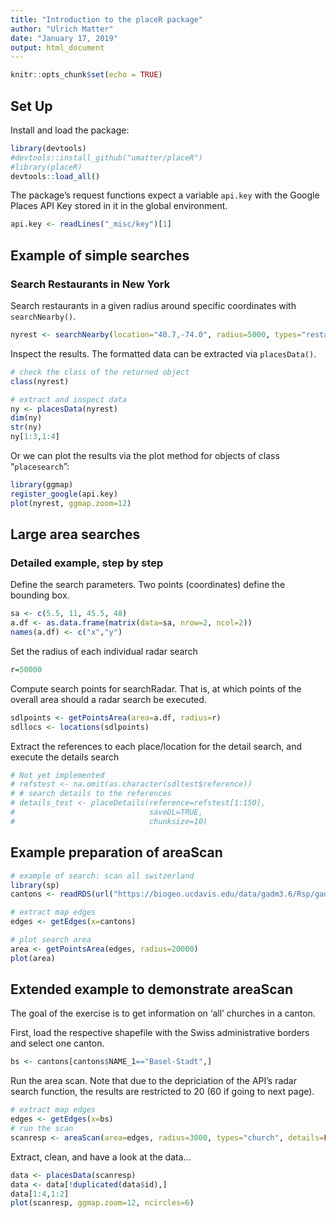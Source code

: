 ```yaml
---
title: "Introduction to the placeR package"
author: "Ulrich Matter"
date: "January 17, 2019"
output: html_document
---
```


```r
knitr::opts_chunk$set(echo = TRUE)
```

## Set Up

Install and load the package:
```r
library(devtools)
#devtools::install_github("umatter/placeR")
#library(placeR)
devtools::load_all()
```

The package's request functions expect a variable `api.key` with the Google Places API Key stored in it in the global environment.
```r
api.key <- readLines("_misc/key")[1]
```


## Example of simple searches

### Search Restaurants in New York

Search restaurants in a given radius around specific coordinates with `searchNearby()`.
```r
nyrest <- searchNearby(location="40.7,-74.0", radius=5000, types="restaurant")
```

Inspect the results. The formatted data can be extracted via `placesData()`. 
```r
# check the class of the returned object
class(nyrest)

# extract and inspect data
ny <- placesData(nyrest)
dim(ny)
str(ny)
ny[1:3,1:4]
```

Or we can plot the results via the plot method for objects of class "`placesearch`":
```r
library(ggmap)
register_google(api.key)
plot(nyrest, ggmap.zoom=12)
```

## Large area searches

### Detailed example, step by step

Define the search parameters. Two points (coordinates) define the bounding box.
```r
sa <- c(5.5, 11, 45.5, 48)
a.df <- as.data.frame(matrix(data=sa, nrow=2, ncol=2))
names(a.df) <- c("x","y")
```

Set the radius of each individual radar search
```r
r=50000
```

Compute search points for searchRadar. That is, at which points of the overall area should a radar search be executed.
```r
sdlpoints <- getPointsArea(area=a.df, radius=r)
sdllocs <- locations(sdlpoints)
```


Extract the references to each place/location for the detail search, and execute the details search
```r

# Not yet implemented
# refstest <- na.omit(as.character(sdltest$reference))
# # search details to the references
# details_test <- placeDetails(reference=refstest[1:150],
#                              saveDL=TRUE, 
#                              chunksize=10) 

```


## Example preparation of areaScan
```r
# example of search: scan all switzerland
library(sp)
cantons <- readRDS(url("https://biogeo.ucdavis.edu/data/gadm3.6/Rsp/gadm36_CHE_1_sp.rds")) 

# extract map edges
edges <- getEdges(x=cantons) 

# plot search area
area <- getPointsArea(edges, radius=20000)
plot(area)
```


## Extended example to demonstrate areaScan
The goal of the exercise is to get information on 'all' churches in a canton.

First, load the respective shapefile with the Swiss administrative borders and select one canton.
```r
bs <- cantons[cantons$NAME_1=="Basel-Stadt",] 
```

Run the area scan. Note that due to the depriciation of the API's radar search function, the results are restricted to 20 (60 if going to next page).
```r
# extract map edges
edges <- getEdges(x=bs) 
# run the scan
scanresp <- areaScan(area=edges, radius=3000, types="church", details=FALSE )
```

Extract, clean, and have a look at the data...
```r
data <- placesData(scanresp)
data <- data[!duplicated(data$id),]
data[1:4,1:2]
plot(scanresp, ggmap.zoom=12, ncircles=6)
```





